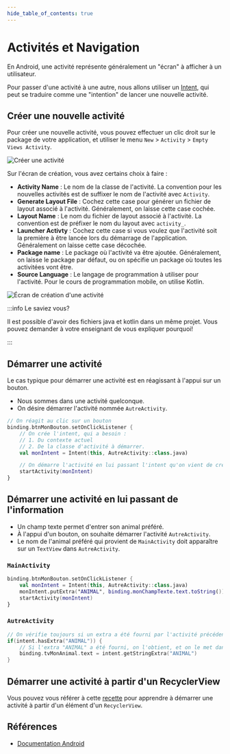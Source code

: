 ```yaml
---
hide_table_of_contents: true
---
```


# Activités et Navigation

En Android, une activité représente généralement un "écran" à afficher à un utilisateur.

Pour passer d'une activité à une autre, nous allons utiliser un [Intent](https://developer.android.com/reference/android/content/Intent),
qui peut se traduire comme une "intention" de lancer une nouvelle activité.

## Créer une nouvelle activité

<Row>

<Column>

Pour créer une nouvelle activité, vous pouvez effectuer un clic droit sur le package de votre application, et utiliser le menu `New` > `Activity` > `Empty Views Activity`.

</Column>

<Column>

![Créer une activité](./_activite-navigation/creer_activite.png)

</Column>

</Row>


<Row>

<Column>

Sur l'écran de création, vous avez certains choix à faire :

- **Activity Name** : Le nom de la classe de l'activité. La convention pour les nouvelles activités est de suffixer le nom de l'activité avec `Activity`.
- **Generate Layout File** : Cochez cette case pour générer un fichier de layout associé à l'activité. Généralement, on laisse cette case cochée.
- **Layout Name** : Le nom du fichier de layout associé à l'activité. La convention est de préfixer le nom du layout avec `activity_`.
- **Launcher Activty** : Cochez cette case si vous voulez que l'activité soit la première à être lancée lors du démarrage de l'application. Généralement on laisse cette case décochée.
- **Package name** : Le package où l'activité va être ajoutée. Généralement, on laisse le package par défaut, ou on spécifie un package où toutes les activitées vont être.
- **Source Language** : Le langage de programmation à utiliser pour l'activité. Pour le cours de programmation mobile, on utilise Kotlin.

</Column>

<Column>

![Écran de création d'une activité](./_activite-navigation/creer_activite_2.png)

</Column>

</Row>

:::info Le saviez vous?

Il est possible d'avoir des fichiers java et kotlin dans un même projet. Vous pouvez demander à votre enseignant de vous expliquer pourquoi!

:::

## Démarrer une activité

Le cas typique pour démarrer une activité est en réagissant à l'appui sur un bouton.

- Nous sommes dans une activité quelconque.
- On désire démarrer l'activité nommée `AutreActivity`.

```kotlin
// On réagit au clic sur un bouton
binding.btnMonBouton.setOnClickListener {
    // On crée l'intent, qui a besoin :
    // 1. Du contexte actuel
    // 2. De la classe d'activité à démarrer. 
    val monIntent = Intent(this, AutreActivity::class.java)

    // On démarre l'activité en lui passant l'intent qu'on vient de créer.
    startActivity(monIntent)
}
```

## Démarrer une activité en lui passant de l'information

- Un champ texte permet d'entrer son animal préféré.
- À l'appui d'un bouton, on souhaite démarrer l'activité `AutreActivity`.
- Le nom de l'animal préféré qui provient de `MainActivity` doit apparaître sur un `TextView` dans `AutreActivity`.

### `MainActivity`

```kotlin
binding.btnMonBouton.setOnClickListener {
    val monIntent = Intent(this, AutreActivity::class.java)
    monIntent.putExtra("ANIMAL", binding.monChampTexte.text.toString())
    startActivity(monIntent)
}
```

### `AutreActivity`

```kotlin
// On vérifie toujours si un extra a été fourni par l'activité précédente. 
if(intent.hasExtra("ANIMAL")) {
    // Si l'extra "ANIMAL" a été fourni, on l'obtient, et on le met dans le TextView tvMonAnimal.
    binding.tvMonAnimal.text = intent.getStringExtra("ANIMAL")
}
```

## Démarrer une activité à partir d'un RecyclerView

Vous pouvez vous référer à cette [recette](recycler-view-03-activite.mdx) pour apprendre à démarrer une activité à partir d'un élément d'un `RecyclerView`.

## Références

- [Documentation Android](https://developer.android.com/reference/android/content/Intent)
